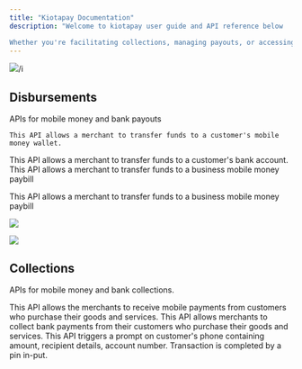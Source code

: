 ```yaml
---
title: "Kiotapay Documentation"
description: "Welcome to kiotapay user guide and API reference below

Whether you're facilitating collections, managing payouts, or accessing real-time transaction data, the Kiotapay API is designed to make integration easy and efficient."
---
```




![](/Agentwithalaptop.jpg)/i

## Disbursements

APIs for mobile money and bank payouts

<CardGroup cols={2}>
  <Card title="Mobile Money B2C" icon="sparkles"
    href="https://kiotapay.mintlify.app/api-reference/endpoint/b2c/post#send-money-api">
    
    This API allows a merchant to transfer funds to a customer's mobile money wallet.
  </Card>

  <Card title="Bank Payouts" icon="sparkles">
    This API allows a merchant to transfer funds to a customer's bank account.
  </Card>

  <Card title="Mobile Money B2B Paybill" icon="sparkles">
    This API allows a merchant to transfer funds to a business mobile money paybill
  </Card>

  <Card title="Mobile Money B2B Till" icon="sparkles"
    href="https://kiotapay.mintlify.app/api-reference/endpoint/till/post">
    This API allows a merchant to transfer funds to a business mobile money paybill
  </Card>
</CardGroup>

![](/Acouplewithcoffee.png)

![](/Acouplewithcoffee.jpg)

## **Collections**

APIs for mobile money and bank collections.

<CardGroup cols={2}>
  <Card title="Mobile Money C2B Paybill" icon="palette" href="https://mintlify.com/docs/settings/global">
    This API allows the merchants to receive mobile payments from customers who purchase their goods and services.
  </Card>

  <Card title="Bank Collections" icon="code" href="https://mintlify.com/docs/api-playground/openapi">
    This API allows merchants to collect bank payments from their customers who purchase their goods and services.
  </Card>

  <Card title="Mobile Money C2B STK Push" icon="stars" href="https://mintlify.com/customers">
    This API triggers a prompt on customer's phone containing amount, recipient details, account number. Transaction is completed by a pin in-put.
  </Card>
</CardGroup>